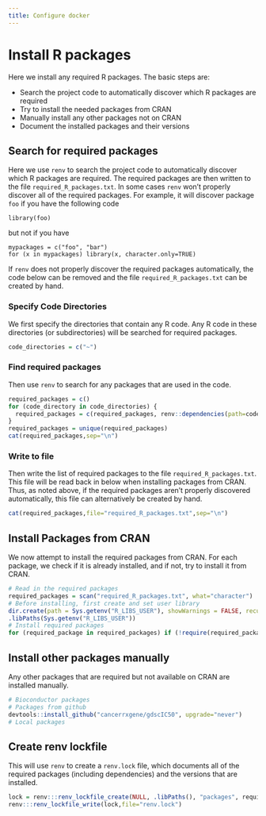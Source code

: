 ```yaml
---
title: Configure docker
---
```


# Install R packages

Here we install any required R packages.  The basic steps are:

* Search the project code to automatically discover which R packages are required
* Try to install the needed packages from CRAN
* Manually install any other packages not on CRAN
* Document the installed packages and their versions

## Search for required packages

Here we use `renv` to search the project code to automatically discover which R packages are required.  The required packages are then written to the file `required_R_packages.txt`.  In some cases `renv` won't properly discover all of the required packages.  For example, it will discover package `foo` if you have the following code

    library(foo)

but not if you have

    mypackages = c("foo", "bar")
    for (x in mypackages) library(x, character.only=TRUE)
    
If `renv` does not properly discover the required packages automatically, the code below can be removed and the file `required_R_packages.txt` can be created by hand.

### Specify Code Directories

We first specify the directories that contain any R code.  Any R code in these directories (or subdirectories) will be searched for required packages.

```r
code_directories = c("~")
```

### Find required packages

Then use `renv` to search for any packages that are used in the code.

```r
required_packages = c()
for (code_directory in code_directories) {
  required_packages = c(required_packages, renv::dependencies(path=code_directory)$Package)
}
required_packages = unique(required_packages)
cat(required_packages,sep="\n")
```

### Write to file

Then write the list of required packages to the file `required_R_packages.txt`.  This file will be read back in below when installing packages from CRAN.  Thus, as noted above, if the required packages aren't properly discovered automatically, this file can alternatively be created by hand.

```r
cat(required_packages,file="required_R_packages.txt",sep="\n")
```

## Install Packages from CRAN

We now attempt to install the required packages from CRAN.  For each package, we check if it is already installed, and if not, try to install it from CRAN.

```r
# Read in the required packages
required_packages = scan("required_R_packages.txt", what="character")
# Before installing, first create and set user library
dir.create(path = Sys.getenv("R_LIBS_USER"), showWarnings = FALSE, recursive = TRUE)
.libPaths(Sys.getenv("R_LIBS_USER"))
# Install required packages
for (required_package in required_packages) if (!require(required_package, character.only=TRUE)) install.packages(required_package)
```

## Install other packages manually

Any other packages that are required but not available on CRAN are installed manually. 

```r
# Bioconductor packages
# Packages from github
devtools::install_github("cancerrxgene/gdscIC50", upgrade="never")
# Local packages
```

## Create renv lockfile

This will use `renv` to create a `renv.lock` file, which documents all of the required packages (including dependencies) and the versions that are installed.

```r
lock = renv:::renv_lockfile_create(NULL, .libPaths(), "packages", required_packages)
renv:::renv_lockfile_write(lock,file="renv.lock")
```





